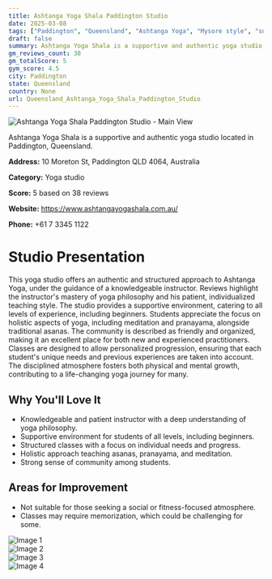 ```yaml
---
title: Ashtanga Yoga Shala Paddington Studio
date: 2025-03-08
tags: ["Paddington", "Queensland", "Ashtanga Yoga", "Mysore style", "supportive atmosphere", "structured classes", "Paddington"]  
draft: false
summary: Ashtanga Yoga Shala is a supportive and authentic yoga studio located in Paddington, Queensland.
gm_reviews_count: 38
gm_totalScore: 5
gym_score: 4.5
city: Paddington
state: Queensland
country: None
url: Queensland_Ashtanga_Yoga_Shala_Paddington_Studio
---
```


<div className="aspect-[16/9] relative my-8">
  <img 
    src="https://lh5.googleusercontent.com/p/AF1QipO3BZutveNyWtdGCCwDSxn0LBC9qLEnXZjHvbrT=w1920-h1080-k-no"
    alt="Ashtanga Yoga Shala Paddington Studio - Main View"
    className="object-cover absolute inset-0 w-full h-full rounded-lg"
  />
</div>

Ashtanga Yoga Shala is a supportive and authentic yoga studio located in Paddington, Queensland.

**Address:** 10 Moreton St, Paddington QLD 4064, Australia

**Category:** Yoga studio

**Score:** 5 based on 38 reviews

**Website:** https://www.ashtangayogashala.com.au/

**Phone:** +61 7 3345 1122

# Studio Presentation

This yoga studio offers an authentic and structured approach to Ashtanga Yoga, under the guidance of a knowledgeable instructor. Reviews highlight the instructor's mastery of yoga philosophy and his patient, individualized teaching style. The studio provides a supportive environment, catering to all levels of experience, including beginners. Students appreciate the focus on holistic aspects of yoga, including meditation and pranayama, alongside traditional asanas. The community is described as friendly and organized, making it an excellent place for both new and experienced practitioners. Classes are designed to allow personalized progression, ensuring that each student's unique needs and previous experiences are taken into account. The disciplined atmosphere fosters both physical and mental growth, contributing to a life-changing yoga journey for many.

## Why You'll Love It

- Knowledgeable and patient instructor with a deep understanding of yoga philosophy.
- Supportive environment for students of all levels, including beginners.
- Structured classes with a focus on individual needs and progress.
- Holistic approach teaching asanas, pranayama, and meditation.
- Strong sense of community among students.

## Areas for Improvement

- Not suitable for those seeking a social or fitness-focused atmosphere.
- Classes may require memorization, which could be challenging for some.

<div className="grid grid-cols-1 xl:grid-cols-2 gap-4 my-8">
<div className="aspect-[4/3] relative"><img src="https://lh5.googleusercontent.com/p/AF1QipPedXs-4rnTwuTNjBsZcxm3Vw2TepjNeeUvBSq_=w1920-h1080-k-no" alt="Image 1" className="object-cover absolute inset-0 w-full h-full rounded-lg" /></div>
<div className="aspect-[4/3] relative"><img src="https://lh5.googleusercontent.com/p/AF1QipMFXFwx7DdmCt8WtcUrI16z4IZ1L9aZzAR_G-uL=w1920-h1080-k-no" alt="Image 2" className="object-cover absolute inset-0 w-full h-full rounded-lg" /></div>
<div className="aspect-[4/3] relative"><img src="https://lh5.googleusercontent.com/p/AF1QipMgXYD7hm6FP56BXD-r4fhkHZKzc-la1eaDgDTd=w1920-h1080-k-no" alt="Image 3" className="object-cover absolute inset-0 w-full h-full rounded-lg" /></div>
<div className="aspect-[4/3] relative"><img src="https://lh5.googleusercontent.com/p/AF1QipNNcG_Tw5s7c_99cFNlWXmvgrbEq_bwaCEn5iwa=w1920-h1080-k-no" alt="Image 4" className="object-cover absolute inset-0 w-full h-full rounded-lg" /></div>
</div>